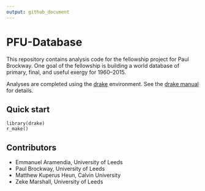 ```yaml
---
output: github_document
---
```


<!-- *********** -->
<!-- Note: README.md is generated from README.Rmd.   -->
<!-- Be sure to edit README.Rmd and generate the README.md file by Cmd/Ctl-shift-K -->
<!-- *********** -->


# PFU-Database

This repository contains analysis code for the fellowship project for Paul Brockway.
One goal of the fellowship is building a world database of primary, final, and useful exergy 
for 1960--2015.

Analyses are completed using the [drake](https://github.com/ropensci/drake) environment. 
See the [drake manual](https://books.ropensci.org/drake/) for details.


## Quick start

`library(drake)`  
`r_make()`


## Contributors

  * Emmanuel Aramendia, University of Leeds
  * Paul Brockway, University of Leeds
  * Matthew Kuperus Heun, Calvin University
  * Zeke Marshall, University of Leeds
